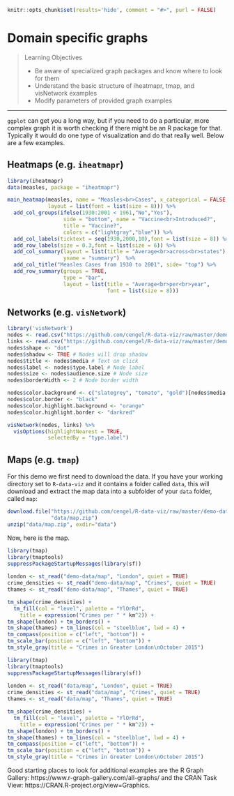 ```r
knitr::opts_chunk$set(results='hide', comment = "#>", purl = FALSE)
```

# Domain specific graphs {#domains}

> Learning Objectives
>
> * Be aware of specialized graph packages and know where to look for them
> * Understand the basic structure of iheatmapr, tmap, and visNetwork examples
> * Modify parameters of provided graph examples

------------

`ggplot` can get you a long way, but if you need to do a particular, more complex graph it is worth checking if there might be an R package for that. Typically it would do one type of visualization and do that really well. Below are a few examples.

## Heatmaps (e.g. **`iheatmapr`**)

```r
library(iheatmapr)
data(measles, package = "iheatmapr")

main_heatmap(measles, name = "Measles<br>Cases", x_categorical = FALSE,
             layout = list(font = list(size = 8))) %>%
  add_col_groups(ifelse(1930:2001 < 1961,"No","Yes"),
                  side = "bottom", name = "Vaccine<br>Introduced?",
                  title = "Vaccine?",
                  colors = c("lightgray","blue")) %>%
  add_col_labels(ticktext = seq(1930,2000,10),font = list(size = 8)) %>%
  add_row_labels(size = 0.3,font = list(size = 6)) %>% 
  add_col_summary(layout = list(title = "Average<br>across<br>states"),
                  yname = "summary")  %>%                 
  add_col_title("Measles Cases from 1930 to 2001", side= "top") %>%
  add_row_summary(groups = TRUE, 
                  type = "bar",
                  layout = list(title = "Average<br>per<br>year",
                                font = list(size = 8)))
```



## Networks (e.g. **`visNetwork`**)

```r
library('visNetwork') 
nodes <- read.csv("https://github.com/cengel/R-data-viz/raw/master/demo-data/network/Dataset1-Media-Example-NODES.csv", header=T, as.is=T)
links <- read.csv("https://github.com/cengel/R-data-viz/raw/master/demo-data/network/Dataset1-Media-Example-EDGES.csv", header=T, as.is=T)
nodes$shape <- "dot"  
nodes$shadow <- TRUE # Nodes will drop shadow
nodes$title <- nodes$media # Text on click
nodes$label <- nodes$type.label # Node label
nodes$size <- nodes$audience.size # Node size
nodes$borderWidth <- 2 # Node border width

nodes$color.background <- c("slategrey", "tomato", "gold")[nodes$media.type]
nodes$color.border <- "black"
nodes$color.highlight.background <- "orange"
nodes$color.highlight.border <- "darkred"

visNetwork(nodes, links) %>%
  visOptions(highlightNearest = TRUE, 
             selectedBy = "type.label")
```


## Maps (e.g. **`tmap`**) 

For this demo we first need to download the data. If you have your working directory set to `R-data-viz` and it contains a folder called `data`, this will download and extract the map data into a subfolder of your `data` folder, called `map`:

```r
download.file("https://github.com/cengel/R-data-viz/raw/master/demo-data/map.zip",
              "data/map.zip")
unzip("data/map.zip", exdir="data")
```

Now, here is the map.
```r
library(tmap)
library(tmaptools)
suppressPackageStartupMessages(library(sf))
              
london <- st_read("demo-data/map", "London", quiet = TRUE)
crime_densities <- st_read("demo-data/map", "Crimes", quiet = TRUE)
thames <- st_read("demo-data/map", "Thames", quiet = TRUE)

tm_shape(crime_densities) +
  tm_fill(col = "level", palette = "YlOrRd", 
    title = expression("Crimes per " * km^2)) + 
tm_shape(london) + tm_borders() +
tm_shape(thames) + tm_lines(col = "steelblue", lwd = 4) +
tm_compass(position = c("left", "bottom")) +
tm_scale_bar(position = c("left", "bottom")) + 
tm_style_gray(title = "Crimes in Greater London\nOctober 2015")
```

```r
library(tmap)
library(tmaptools)
suppressPackageStartupMessages(library(sf))
              
london <- st_read("data/map", "London", quiet = TRUE)
crime_densities <- st_read("data/map", "Crimes", quiet = TRUE)
thames <- st_read("data/map", "Thames", quiet = TRUE)

tm_shape(crime_densities) +
  tm_fill(col = "level", palette = "YlOrRd", 
    title = expression("Crimes per " * km^2)) + 
tm_shape(london) + tm_borders() +
tm_shape(thames) + tm_lines(col = "steelblue", lwd = 4) +
tm_compass(position = c("left", "bottom")) +
tm_scale_bar(position = c("left", "bottom")) + 
tm_style_gray(title = "Crimes in Greater London\nOctober 2015")
```


Good starting places to look for additional examples are the R Graph Gallery: https://www.r-graph-gallery.com/all-graphs/ and the CRAN Task View: https://CRAN.R-project.org/view=Graphics. 
